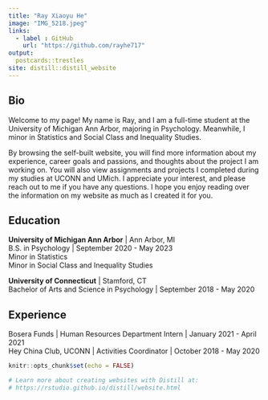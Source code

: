 ```yaml
---
title: "Ray Xiaoyu He"
image: "IMG_5218.jpeg"
links:
  - label : GitHub
    url: "https://github.com/rayhe717"
output: 
  postcards::trestles
site: distill::distill_website
---
```


## Bio

Welcome to my page! My name is Ray, and I am a full-time student at the University of Michigan Ann Arbor, majoring in Psychology. Meanwhile, I minor in Statistics and Social Class and Inequality Studies.

By browsing the self-built website, you will find more information about my experience, career goals and passions, and thoughts about the project I am working on. You will also view assignments and projects I completed during my studies at UCONN and UMich. I appreciate your interest, and please reach out to me if you have any questions. I hope you enjoy reading over the information on my website as much as I created it for you. 


## Education 


<strong>University of Michigan Ann Arbor</strong> | Ann Arbor, MI
<br>B.S. in Psychology | September 2020 - May 2023
<br>Minor in Statistics
<br>Minor in Social Class and Inequality Studies

<strong>University of Connecticut</strong> | Stamford, CT 
<br>Bachelor of Arts and Science in Psychology | September 2018 - May 2020 


## Experience


Bosera Funds | Human Resources Department Intern | January 2021 - April 2021
<br>Hey China Club, UCONN | Activities Coordinator | October 2018 - May 2020



```r
knitr::opts_chunk$set(echo = FALSE)

# Learn more about creating websites with Distill at:
# https://rstudio.github.io/distill/website.html

```

